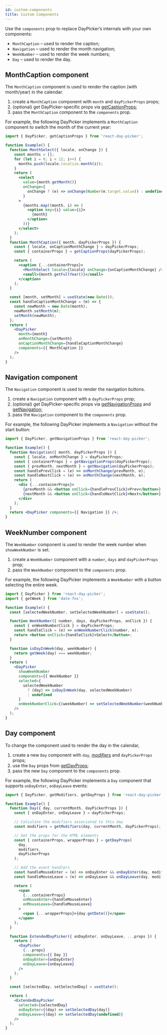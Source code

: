 ```yaml
---
id: custom-components
title: Custom Components
---
```


Use the `components` prop to replace DayPicker’s internals with your own
components:

- `MonthCaption` – used to render the caption;
- `Navigation` – used to render the month navigation;
- `WeekNumber` – used to render the week numbers;
- `Day` – used to render the day.

## MonthCaption component

The `MonthCaption` component is used to render the caption (with month/year) in the calendar.

1. create a `MonthCaption` component with `month` and `dayPickerProps` props;
2. (optional) get DayPicker-specific props via [getCaptionProps](/api/functions/getcaptionprops);
3. pass the `MonthCaption` component to the `components` prop.

For example, the following DayPicker implements a `MonthCaption` component to switch the month of the current year:

```jsx showOutput open=no
import { DayPicker, getCaptionProps } from 'react-day-picker';

function Example() {
  function MonthSelect({ locale, onChange }) {
    const months = [];
    for (let i = 0; i < 12; i++) {
      months.push(locale.localize.month(i));
    }
    return (
      <select
        value={month.getMonth()}
        onChange={
          onChange ? (e) => onChange(Number(e.target.value)) : undefined
        }
      >
        {months.map((month, i) => (
          <option key={i} value={i}>
            {month}
          </option>
        ))}
      </select>
    );
  }
  function MonthCaption({ month, dayPickerProps }) {
    const { locale, onCaptionMonthChange } = dayPickerProps;
    const { containerProps } = getCaptionProps(dayPickerProps);

    return (
      <caption {...containerProps}>
        <MonthSelect locale={locale} onChange={onCaptionMonthChange} />{' '}
        <small>{month.getFullYear()}</small>
      </caption>
    );
  }

  const [month, setMonth] = useState(new Date());
  const handleCaptionMonthChange = (m) => {
    const newMonth = new Date(month);
    newMonth.setMonth(m);
    setMonth(newMonth);
  };
  return (
    <DayPicker
      month={month}
      onMonthChange={setMonth}
      onCaptionMonthChange={handleCaptionMonthChange}
      components={{ MonthCaption }}
    />
  );
}
```

## Navigation component

The `Navigation` component is used to render the navigation buttons.

1. create a `Navigation` component with a `dayPickerProps` prop;
2. (optional) get DayPicker-specific props via [getNavigationProps](/api/functions/getnavigationprops) and [getNavigation](/api/functions/getnavigation);
3. pass the `Navigation` component to the `components` prop.

For example, the following DayPicker implements a `Navigation` without the start button:

```jsx showOutput open=no
import { DayPicker, getNavigationProps } from 'react-day-picker';

function Example() {
  function Navigation({ month, dayPickerProps }) {
    const { locale, onMonthChange } = dayPickerProps;
    const { containerProps } = getNavigationProps(dayPickerProps);
    const { prevMonth, nextMonth } = getNavigation(dayPickerProps);
    const handlePrevClick = (e) => onMonthChange(prevMonth, e);
    const handleNextClick = (e) => onMonthChange(nextMonth, e);
    return (
      <div {...containerProps}>
        {prevMonth && <button onClick={handlePrevClick}>Prev</button>}
        {nextMonth && <button onClick={handleNextClick}>Next</button>}
      </div>
    );
  }
  return <DayPicker components={{ Navigation }} />;
}
```

## WeekNumber component

The `WeekNumber` component is used to render the week number when `showWeekNumber` is set.

1. create a `WeekNumber` component with a `number`, `days` and `dayPickerProps` prop;
2. pass the `WeekNumber` component to the `components` prop.

For example, the following DayPicker implements a `WeekNumber` with a button selecting the entire week.

```jsx showOutput open=no
import { DayPicker } from 'react-day-picker';
import { getWeek } from 'date-fns';

function Example() {
  const [selectedWeekNumber, setSelectedWeekNumber] = useState();

  function WeekNumber({ number, days, dayPickerProps, onClick }) {
    const { onWeekNumberClick } = dayPickerProps;
    const handleClick = (e) => onWeekNumberClick(number, e);
    return <button onClick={handleClick}>Select</button>;
  }

  function isDayInWeek(day, weekNumber) {
    return getWeek(day) === weekNumber;
  }
  return (
    <DayPicker
      showWeekNumber
      components={{ WeekNumber }}
      selected={
        selectedWeekNumber
          ? (day) => isDayInWeek(day, selectedWeekNumber)
          : undefined
      }
      onWeekNumberClick={(weekNumber) => setSelectedWeekNumber(weekNumber)}
    />
  );
}
```

## Day component

To change the component used to render the day in the calendar,

1. create a new `Day` component with `day`, [modifiers](/basics/modifiers) and
   `dayPickerProps` props;
2. use the `Day` props from [getDayProps](/api/functions/getdayprops);
3. pass the new `Day` component to the `components` prop.

For example, the following DayPicker implements a `Day` component that supports
`onDayEnter`, `onDayLeave` events:

```jsx showOutput open=no
import { DayPicker, getModifiers, getDayProps } from 'react-day-picker';

function Example() {
  function Day({ day, currentMonth, dayPickerProps }) {
    const { onDayEnter, onDayLeave } = dayPickerProps;

    // Calculate the modifiers associated to this day
    const modifiers = getModifiers(day, currentMonth, dayPickerProps);

    // Get the props for the HTML elements
    const { containerProps, wrapperProps } = getDayProps(
      day,
      modifiers,
      dayPickerProps
    );

    // Add the event handlers
    const handleMouseEnter = (e) => onDayEnter && onDayEnter(day, modifiers, e);
    const handleMouseLeave = (e) => onDayLeave && onDayLeave(day, modifiers, e);

    return (
      <span
        {...containerProps}
        onMouseEnter={handleMouseEnter}
        onMouseLeave={handleMouseLeave}
      >
        <span {...wrapperProps}>{day.getDate()}</span>
      </span>
    );
  }

  function ExtendedDayPicker({ onDayEnter, onDayLeave, ...props }) {
    return (
      <DayPicker
        {...props}
        components={{ Day }}
        onDayEnter={onDayEnter}
        onDayLeave={onDayLeave}
      />
    );
  }

  const [selectedDay, setSelectedDay] = useState();

  return (
    <ExtendedDayPicker
      selected={selectedDay}
      onDayEnter={(day) => setSelectedDay(day)}
      onDayLeave={(day) => setSelectedDay(undefined)}
    />
  );
}
```
